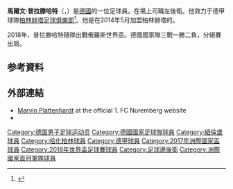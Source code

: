 {{noteTA
|G1=Football
|G2=uefa
|G3=德甲
|1=zh-cn:普拉滕哈特; zh-hk:柏汀赫特; zh-tw:普拉滕哈特
|2=zh-cn:马尔文; zh-hk:馬份; zh-tw:馬爾文
}}
{{Infobox football biography
| name           = 馬爾文·普拉滕哈特<br />Marvin Plattenhardt
| image          = 20180602 FIFA Friendly Match Austria vs. Germany Marvin Plattenhardt 850 0651.jpg
| image_size     = 
| caption        = 
| fullname       = Marvin Plattenhardt<ref name="FIFA">{{cite web |title=FIFA Confederations Cup Russia 2017: List of players: Germany |url=http://tournament.fifadata.com/documents/FCC/2017/PDF/FCC_2017_SQUADLISTS.PDF |publisher=FIFA |format=PDF |page=4 |date=2017-07-02 |accessdate=2017-07-21 |deadurl=yes |archiveurl=https://web.archive.org/web/20170724170755/http://tournament.fifadata.com/documents/FCC/2017/PDF/FCC_2017_SQUADLISTS.PDF |archivedate=2017-07-24 }}</ref>
| birth_date     = {{birth date and age|1992|1|26|df=y}}<ref name="FIFA"/>
| birth_place    = {{GER}}[[菲尔德尔斯塔特|菲尔德尔斯塔特]]
| height         = 1.81 m<ref name="FIFA"/>
| position       = [[左閘|左閘]]
| currentclub    = [[柏林赫塔體育俱樂部|哈化柏林]]
| clubnumber     = 21
| youthyears1    = 1999–2005
| youthclubs1    = 1. FC Frickenhausen
| youthyears2    = 2005–2006
| youthclubs2    = FV Nürtingen
| youthyears3    = 2006–2008
| youthclubs3    = [[罗伊特林根体育及游泳俱乐部|罗伊特林根]]
| youthyears4    = 2008–2010
| youthclubs4    = [[纽伦堡足球俱乐部|紐倫堡]]
| years1         = 2010–2011
| clubs1         = {{le|纽伦堡二队|1. FC Nürnberg II}}
| caps1          = 46
| goals1         = 0
| years2         = 2010–2014
| clubs2         = [[纽伦堡足球俱乐部|紐倫堡]]
| caps2          = 63
| goals2         = 2
| years3         = 2014–
| clubs3         = [[柏林赫塔體育俱樂部|哈化柏林]]
| caps3          = 147
| goals3         = 6
| nationalyears1 = 2008–2009
| nationalteam1  = [[德國青年國家足球隊|德國U17]]
| nationalcaps1  = 24
| nationalgoals1 = 0
| nationalyears2 = 2009–2010
| nationalteam2  = [[德國青年國家足球隊|德國U18]]
| nationalcaps2  = 6
| nationalgoals2 = 0
| nationalyears3 = 2010–2011
| nationalteam3  = [[德國青年國家足球隊|德國U19]]
| nationalcaps3  = 12
| nationalgoals3 = 0
| nationalyears4 = 2011–2013
| nationalteam4  = [[德國青年國家足球隊|德國U20]]
| nationalcaps4  = 7
| nationalgoals4 = 0
| nationalyears5 = 2012–2014
| nationalteam5  = [[德國21歲以下國家足球隊|德國U21]]
| nationalcaps5  = 7
| nationalgoals5 = 0
| nationalyears6 = 2017–
| nationalteam6  = [[德國國家足球隊|德國]]
| nationalcaps6  = 7
| nationalgoals6 = 0
| pcupdate       = 2020年6月27日
| ntupdate       = 2018年6月17日
| medaltemplates = 
{{MedalCountry|{{GER}}}} 
{{MedalCompetition|[[歐洲U-17足球錦標賽|歐洲U-17足球錦標賽]]}}
{{Medal|W|[[2009年歐洲U-17足球錦標賽|2009年]]|}}
{{MedalCompetition|[[国际足联联合会杯|洲際國家盃]]}}
{{Medal|W|[[2017年洲際國家盃|2017年]]|}}
}}
'''馬爾文·普拉滕哈特'''（{{lang-de|Marvin Plattenhardt}}，{{bd|1992年|1月26日|catidx=Plattenhardt, Marvin}}）是[[德國|德國]]的一位足球員。在場上司職左後衛。他效力于德甲球隊[[柏林赫塔足球俱樂部|柏林赫塔足球俱樂部]]<ref>{{cite web | url = http://www.kicker.de/news/fussball/bundesliga/vereine/1-bundesliga/2010-11/1-fc-nuernberg-81/54252/spieler_marvin-plattenhardt.html | title = Plattenhardt, Marvin | language = de | publisher = kicker.de | accessdate = 2011-05-14}}</ref>。他是在2014年5月加盟柏林赫塔的。

2018年，普拉滕哈特隨隊出戰俄羅斯世界盃。德國國家隊三戰一勝二負，分組賽出局。

== 参考資料 ==
{{Reflist}}

== 外部連結 ==
*[http://www.fcn.de/team/spieler/profil/plattenhardt/ Marvin Plattenhardt] at the official 1. FC Nuremberg website
*{{Fussballdaten|plattenhardtmarvin}}

{{哈化柏林球員名單}}
{{Navboxes colour
| bg          = white
| fg          = black
| bordercolor = black
| title       = 德國國家隊參賽名單
| list1       =
{{2017年洲際國家盃德國參賽名單}}
{{2018年世界盃足球賽德國參賽名單}}
}}

{{DEFAULTSORT:Plattenhardt, Marvin}}
[[Category:德国男子足球运动员|Category:德国男子足球运动员]]
[[Category:德國國家足球隊球員|Category:德國國家足球隊球員]]
[[Category:紐倫堡球員|Category:紐倫堡球員]]
[[Category:哈化柏林球員|Category:哈化柏林球員]]
[[Category:德甲球員|Category:德甲球員]]
[[Category:2017年洲際國家盃球員|Category:2017年洲際國家盃球員]]
[[Category:2018年世界盃足球賽球員|Category:2018年世界盃足球賽球員]]
[[Category:足球邊後衛|Category:足球邊後衛]]
[[Category:洲際國家盃冠軍隊球員|Category:洲際國家盃冠軍隊球員]]